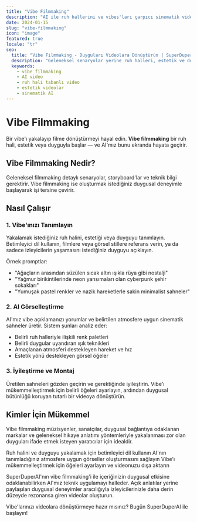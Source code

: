 ```yaml
---
title: "Vibe Filmmaking"
description: "AI ile ruh hallerini ve vibes'ları çarpıcı sinematik videolara dönüştürün"
date: 2024-01-15
slug: "vibe-filmmaking"
icon: "image"
featured: true
locale: "tr"
seo:
  title: "Vibe Filmmaking - Duyguları Videolara Dönüştürün | SuperDuperAI"
  description: "Geleneksel senaryolar yerine ruh halleri, estetik ve duygulara dayalı sinematik videolar oluşturun"
  keywords:
    - vibe filmmaking
    - AI video
    - ruh hali tabanlı video
    - estetik videolar
    - sinematik AI
---
```


# Vibe Filmmaking

Bir vibe'ı yakalayıp filme dönüştürmeyi hayal edin. **Vibe filmmaking** bir ruh hali, estetik veya duyguyla başlar — ve AI'mız bunu ekranda hayata geçirir.

## Vibe Filmmaking Nedir?

Geleneksel filmmaking detaylı senaryolar, storyboard'lar ve teknik bilgi gerektirir. Vibe filmmaking ise oluşturmak istediğiniz duygusal deneyimle başlayarak işi tersine çevirir.

<FeatureGrid>
  <Feature
    title="Ruh Hali Tabanlı Yaratım"
    description="Detaylı senaryo yerine bir duygu veya atmosferle başlayın"
    icon="heart"
  />
  <Feature
    title="Estetik Eşleştirme"
    description="AI görsel stilleri anlar ve belirli estetikleri kopyalar"
    icon="palette"
  />
  <Feature
    title="Duygusal Hikaye Anlatımı"
    description="Görsel dil aracılığıyla belirli duygular uyandıran videolar oluşturun"
    icon="star"
  />
</FeatureGrid>

## Nasıl Çalışır

### 1. Vibe'ınızı Tanımlayın

Yakalamak istediğiniz ruh halini, estetiği veya duyguyu tanımlayın. Betimleyici dil kullanın, filmlere veya görsel stillere referans verin, ya da sadece izleyicilerin yaşamasını istediğiniz duyguyu açıklayın.

Örnek promptlar:

- "Ağaçların arasından süzülen sıcak altın ışıkla rüya gibi nostalji"
- "Yağmur birikintilerinde neon yansımaları olan cyberpunk şehir sokakları"
- "Yumuşak pastel renkler ve nazik hareketlerle sakin minimalist sahneler"

### 2. AI Görselleştirme

AI'mız vibe açıklamanızı yorumlar ve belirtilen atmosfere uygun sinematik sahneler üretir. Sistem şunları analiz eder:

- Belirli ruh halleriyle ilişkili renk paletleri
- Belirli duygular uyandıran ışık teknikleri
- Amaçlanan atmosferi destekleyen hareket ve hız
- Estetik yönü destekleyen görsel öğeler

### 3. İyileştirme ve Montaj

Üretilen sahneleri gözden geçirin ve gerektiğinde iyileştirin. Vibe'ı mükemmelleştirmek için belirli öğeleri ayarlayın, ardından duygusal bütünlüğü koruyan tutarlı bir videoya dönüştürün.

## Kimler İçin Mükemmel

Vibe filmmaking müzisyenler, sanatçılar, duygusal bağlantıya odaklanan markalar ve geleneksel hikaye anlatımı yöntemleriyle yakalanması zor olan duyguları ifade etmek isteyen yaratıcılar için idealdir.

<Steps>
  <Step
    number="1"
    title="Vibe'ınızı tanımlayın"
  >
    Ruh halini ve duyguyu yakalamak için betimleyici dil kullanın
  </Step>
  <Step
    number="2"
    title="Sahne üretin"
  >
    AI'nın tanımladığınız atmosfere uygun görseller oluşturmasını sağlayın
  </Step>
  <Step
    number="3"
    title="İyileştirin ve dışa aktarın"
  >
    Vibe'ı mükemmelleştirmek için öğeleri ayarlayın ve videonuzu dışa aktarın
  </Step>
</Steps>

SuperDuperAI'nın vibe filmmaking'i ile içeriğinizin duygusal etkisine odaklanabilirken AI'mız teknik uygulamayı halleder. Açık anlatılar yerine paylaşılan duygusal deneyimler aracılığıyla izleyicilerinizle daha derin düzeyde rezonansa giren videolar oluşturun.

<CTABox>
  Vibe'larınızı videolara dönüştürmeye hazır mısınız? Bugün SuperDuperAI ile
  başlayın!
</CTABox>
